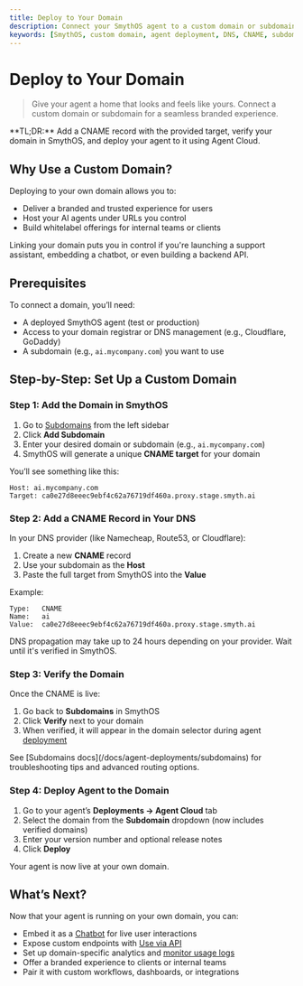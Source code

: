 ```yaml
---
title: Deploy to Your Domain
description: Connect your SmythOS agent to a custom domain or subdomain for a fully branded experience.
keywords: [SmythOS, custom domain, agent deployment, DNS, CNAME, subdomain setup, branded AI agent]
---
```


# Deploy to Your Domain

> Give your agent a home that looks and feels like yours. Connect a custom domain or subdomain for a seamless branded experience.

<InfoCallout>
**TL;DR:** Add a CNAME record with the provided target, verify your domain in SmythOS, and deploy your agent to it using Agent Cloud.
</InfoCallout>

<Divider />

## Why Use a Custom Domain?

Deploying to your own domain allows you to:

- Deliver a branded and trusted experience for users
- Host your AI agents under URLs you control
- Build whitelabel offerings for internal teams or clients

Linking your domain puts you in control if you're launching a support assistant, embedding a chatbot, or even building a backend API.

<Divider />

## Prerequisites

To connect a domain, you’ll need:

- A deployed SmythOS agent (test or production)
- Access to your domain registrar or DNS management (e.g., Cloudflare, GoDaddy)
- A subdomain (e.g., `ai.mycompany.com`) you want to use

<Divider />

## Step-by-Step: Set Up a Custom Domain

### Step 1: Add the Domain in SmythOS

1. Go to [Subdomains](https://app.smythos.com/domains) from the left sidebar
2. Click **Add Subdomain**
3. Enter your desired domain or subdomain (e.g., `ai.mycompany.com`)
4. SmythOS will generate a unique **CNAME target** for your domain

You’ll see something like this:

```
Host: ai.mycompany.com
Target: ca0e27d8eeec9ebf4c62a76719df460a.proxy.stage.smyth.ai
```

### Step 2: Add a CNAME Record in Your DNS

In your DNS provider (like Namecheap, Route53, or Cloudflare):

1. Create a new **CNAME** record
2. Use your subdomain as the **Host**
3. Paste the full target from SmythOS into the **Value**

Example:
```text
Type:   CNAME
Name:   ai
Value:  ca0e27d8eeec9ebf4c62a76719df460a.proxy.stage.smyth.ai
```

<WarningCallout>
DNS propagation may take up to 24 hours depending on your provider. Wait until it's verified in SmythOS.
</WarningCallout>

<Divider />

### Step 3: Verify the Domain

Once the CNAME is live:

1. Go back to **Subdomains** in SmythOS
2. Click **Verify** next to your domain
3. When verified, it will appear in the domain selector during agent [deployment](/docs/agent-deployments/overview)

<InfoCallout>
See [Subdomains docs](/docs/agent-deployments/subdomains) for troubleshooting tips and advanced routing options.
</InfoCallout>

<Divider />

### Step 4: Deploy Agent to the Domain

1. Go to your agent’s **Deployments → Agent Cloud** tab
2. Select the domain from the **Subdomain** dropdown (now includes verified domains)
3. Enter your version number and optional release notes
4. Click **Deploy**

Your agent is now live at your own domain.

<Divider />

## What’s Next?

Now that your agent is running on your own domain, you can:

- Embed it as a [Chatbot](/docs/agent-deployments/deployments/deploy-as-chatbot) for live user interactions
- Expose custom endpoints with [Use via API](/docs/agent-deployments/deployments/deploy-as-api)
- Set up domain-specific analytics and [monitor usage logs](/docs/agent-studio/agent-settings/logs)
- Offer a branded experience to clients or internal teams
- Pair it with custom workflows, dashboards, or integrations

<PromptCard prompt="Add a CNAME record to your DNS and verify it in SmythOS to connect your domain to an agent." />
